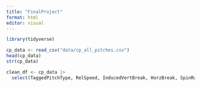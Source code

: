 ```yaml
---
title: "FinalProject"
format: html
editor: visual
---
```


```r
library(tidyverse)
```



```r
cp_data <- read_csv("data/cp_all_pitches.csv")
head(cp_data)
str(cp_data)
```

```r
clean_df <- cp_data |>
  select(TaggedPitchType, RelSpeed, InducedVertBreak, HorzBreak, SpinRate)
```


